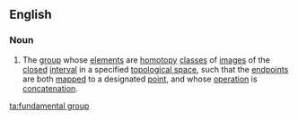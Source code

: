==English==
{{wikipedia}}

===Noun===
{{en-noun|head=[[fundamental]] [[group]]}}
# {{label|en|topology}} The [[group]] whose [[element]]s are [[homotopy]] [[class]]es of [[image]]s of the [[closed]] [[interval]] in a specified [[topological space]], such that the [[endpoint]]s are both [[map]]ped to a designated [[point]], and whose [[operation]] is [[concatenation]].

[[ta:fundamental group]]